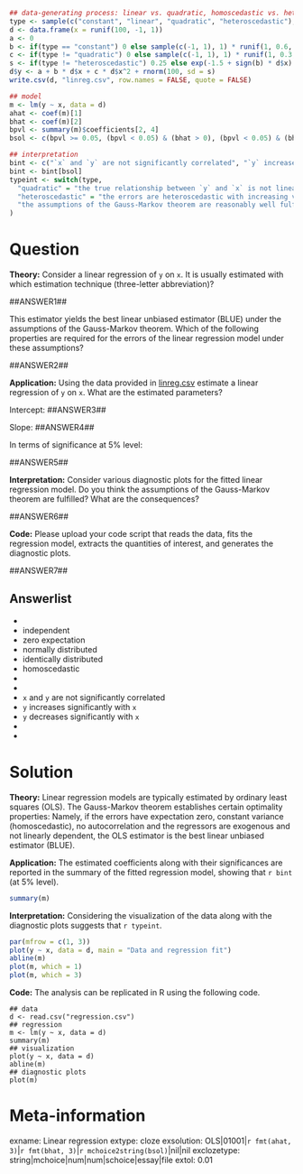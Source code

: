```r
## data-generating process: linear vs. quadratic, homoscedastic vs. heteroscedastic
type <- sample(c("constant", "linear", "quadratic", "heteroscedastic"), size = 1, prob = c(0.25, 0.35, 0.2, 0.2))
d <- data.frame(x = runif(100, -1, 1))
a <- 0
b <- if(type == "constant") 0 else sample(c(-1, 1), 1) * runif(1, 0.6, 0.9)
c <- if(type != "quadratic") 0 else sample(c(-1, 1), 1) * runif(1, 0.3, 0.6)
s <- if(type != "heteroscedastic") 0.25 else exp(-1.5 + sign(b) * d$x)
d$y <- a + b * d$x + c * d$x^2 + rnorm(100, sd = s)
write.csv(d, "linreg.csv", row.names = FALSE, quote = FALSE)

## model
m <- lm(y ~ x, data = d)
ahat <- coef(m)[1]
bhat <- coef(m)[2]
bpvl <- summary(m)$coefficients[2, 4]
bsol <- c(bpvl >= 0.05, (bpvl < 0.05) & (bhat > 0), (bpvl < 0.05) & (bhat < 0))

## interpretation
bint <- c("`x` and `y` are not significantly correlated", "`y` increases significantly with `x`", "`y` decreases significantly with `x`")
bint <- bint[bsol]
typeint <- switch(type,
  "quadratic" = "the true relationship between `y` and `x` is not linear but quadratic (and hence errors do not have zero expectation)",
  "heteroscedastic" = "the errors are heteroscedastic with increasing variance along with the mean",
  "the assumptions of the Gauss-Markov theorem are reasonably well fulfilled"
)
```    

Question
========

**Theory:** Consider a linear regression of `y` on `x`. It is usually estimated with
which estimation technique (three-letter abbreviation)?

##ANSWER1##

This estimator yields the best linear unbiased estimator (BLUE) under the assumptions
of the Gauss-Markov theorem. Which of the following properties are required for the
errors of the linear regression model under these assumptions?

##ANSWER2##

**Application:** Using the data provided in [linreg.csv](linreg.csv) estimate a
linear regression of `y` on `x`. What are the estimated parameters?

Intercept: ##ANSWER3##

Slope: ##ANSWER4##

In terms of significance at 5% level:

##ANSWER5##

**Interpretation:** Consider various diagnostic plots for the fitted linear
regression model. Do you think the assumptions of the Gauss-Markov theorem are
fulfilled? What are the consequences?

##ANSWER6##

**Code:** Please upload your code script that reads the data, fits the regression model,
extracts the quantities of interest, and generates the diagnostic plots.

##ANSWER7##


Answerlist
----------
* 
* independent
* zero expectation
* normally distributed
* identically distributed
* homoscedastic
* 
* 
* `x` and `y` are not significantly correlated
* `y` increases significantly with `x`
* `y` decreases significantly with `x`
* 
* 

Solution
========

**Theory:** Linear regression models are typically estimated by ordinary least squares (OLS).
The Gauss-Markov theorem establishes certain optimality properties: Namely, if the errors
have expectation zero, constant variance (homoscedastic), no autocorrelation and the
regressors are exogenous and not linearly dependent, the OLS estimator is the best linear
unbiased estimator (BLUE).

**Application:** The estimated coefficients along with their significances are reported in the
summary of the fitted regression model, showing that `r bint` (at 5% level).

```r
summary(m)
```

**Interpretation:** Considering the visualization of the data along with the diagnostic plots suggests
that `r typeint`.
\
```r
par(mfrow = c(1, 3))
plot(y ~ x, data = d, main = "Data and regression fit")
abline(m)
plot(m, which = 1)
plot(m, which = 3)
```

**Code:** The analysis can be replicated in R using the following code.

```
## data
d <- read.csv("regression.csv")
## regression
m <- lm(y ~ x, data = d)
summary(m)
## visualization
plot(y ~ x, data = d)
abline(m)
## diagnostic plots
plot(m)
```

Meta-information
================
exname: Linear regression
extype: cloze
exsolution: OLS|01001|`r fmt(ahat, 3)`|`r fmt(bhat, 3)`|`r mchoice2string(bsol)`|nil|nil
exclozetype: string|mchoice|num|num|schoice|essay|file
extol: 0.01
